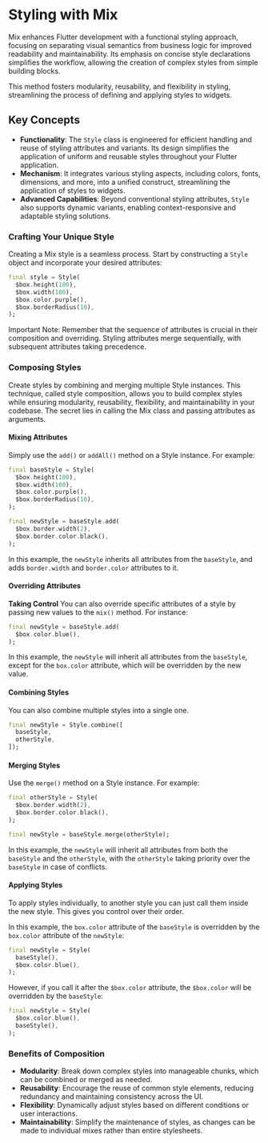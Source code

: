 
# Styling with Mix

Mix enhances Flutter development with a functional styling approach, focusing on separating visual semantics from business logic for improved readability and maintainability. Its emphasis on concise style declarations simplifies the workflow, allowing the creation of complex styles from simple building blocks.

This method fosters modularity, reusability, and flexibility in styling, streamlining the process of defining and applying styles to widgets.

## Key Concepts

- **Functionality**: The `Style` class is engineered for efficient handling and reuse of styling attributes and variants. Its design simplifies the application of uniform and reusable styles throughout your Flutter application.
- **Mechanism**: It integrates various styling aspects, including colors, fonts, dimensions, and more, into a unified construct, streamlining the application of styles to widgets.
- **Advanced Capabilities**: Beyond conventional styling attributes, `Style` also supports dynamic variants, enabling context-responsive and adaptable styling solutions.

### **Crafting Your Unique Style**

Creating a Mix style is a seamless process. Start by constructing a `Style` object and incorporate your desired attributes:

```dart
final style = Style(
  $box.height(100),
  $box.width(100),
  $box.color.purple(),
  $box.borderRadius(10),
);
```

<Callout emoji="⚠️">
  Important Note: Remember that the sequence of attributes is crucial in their
  composition and overriding. Styling attributes merge sequentially, with
  subsequent attributes taking precedence.
</Callout>

### **Composing Styles**

Create styles by combining and merging multiple Style instances. This technique, called style composition, allows you to build complex styles while ensuring modularity, reusability, flexibility, and maintainability in your codebase. The secret lies in calling the Mix class and passing attributes as arguments.

#### **Mixing Attributes**

Simply use the `add()` or `addAll()` method on a Style instance. For example:

```dart
final baseStyle = Style(
  $box.height(100),
  $box.width(100),
  $box.color.purple(),
  $box.borderRadius(10),
);

final newStyle = baseStyle.add(
  $box.border.width(2),
  $box.border.color.black(),
);
```

In this example, the `newStyle` inherits all attributes from the `baseStyle`, and adds `border.width` and `border.color` attributes to it.

#### **Overriding Attributes**

**Taking Control** You can also override specific attributes of a style by passing new values to the `mix()` method. For instance:

```dart
final newStyle = baseStyle.add(
  $box.color.blue(),
);
```

In this example, the `newStyle` will inherit all attributes from the `baseStyle`, except for the `box.color` attribute, which will be overridden by the new value.

#### **Combining Styles**

You can also combine multiple styles into a single one.

```dart
final newStyle = Style.combine([
  baseStyle,
  otherStyle,
]);
```

#### Merging Styles

Use the `merge()` method on a Style instance. For example:

```dart
final otherStyle = Style(
  $box.border.width(2),
  $box.border.color.black(),
);

final newStyle = baseStyle.merge(otherStyle);
```

In this example, the `newStyle` will inherit all attributes from both the `baseStyle` and the `otherStyle`, with the `otherStyle` taking priority over the `baseStyle` in case of conflicts.
#### Applying Styles

To apply styles individually, to another style you can just call them inside the new style. This gives you control over their order.

In this example, the `box.color` attribute of the `baseStyle` is overridden by the `box.color` attribute of the `newStyle`:

```dart
final newStyle = Style(
  baseStyle(),
  $box.color.blue(),
);
```

However, if you call it after the `$box.color` attribute, the `$box.color` will be overridden by the `baseStyle`:

```dart
final newStyle = Style(
  $box.color.blue(),
  baseStyle(),
);
```

### **Benefits of Composition**

- **Modularity**: Break down complex styles into manageable chunks, which can be combined or merged as needed.
- **Reusability**: Encourage the reuse of common style elements, reducing redundancy and maintaining consistency across the UI.
- **Flexibility**: Dynamically adjust styles based on different conditions or user interactions.
- **Maintainability**: Simplify the maintenance of styles, as changes can be made to individual mixes rather than entire stylesheets.
